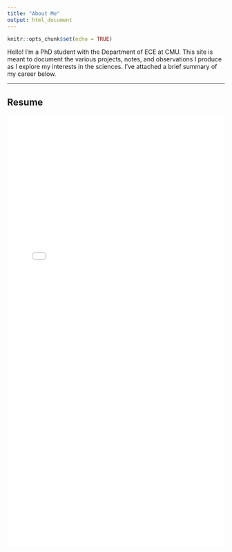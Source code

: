 ```yaml
---
title: "About Me"
output: html_document
---
```


```r
knitr::opts_chunk$set(echo = TRUE)
```

Hello! I'm a PhD student with the Department of ECE at CMU. This site is meant to document the various projects, notes, and observations I produce as I explore my interests in the sciences. I've attached a brief summary of my career below.

***
## Resume

![](./Objects/YuyiShenResume.pdf){width=100% height=1000}